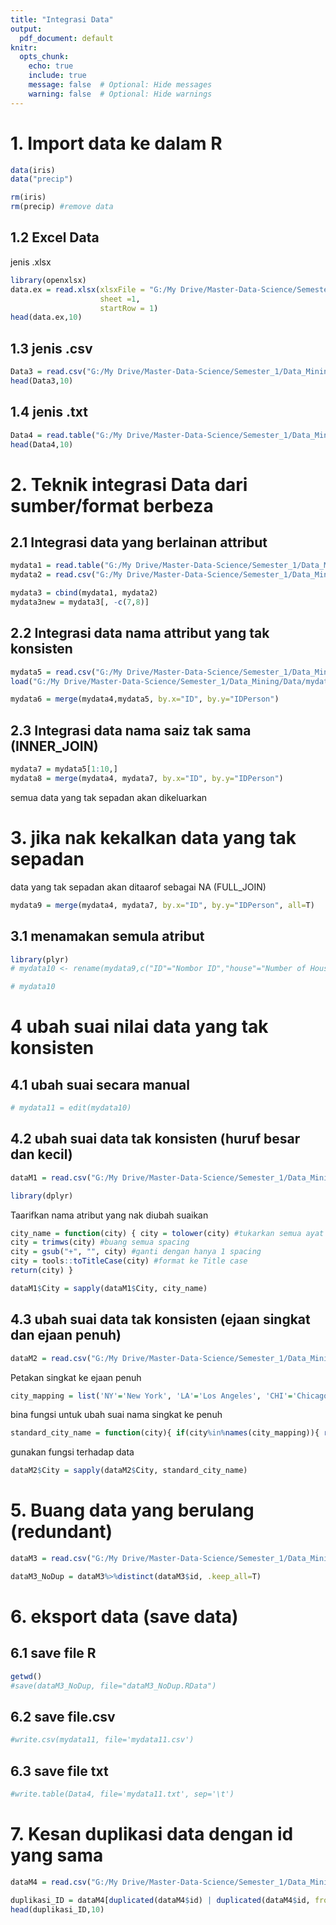 ```yaml
---
title: "Integrasi Data"
output:
  pdf_document: default
knitr:
  opts_chunk: 
    echo: true
    include: true
    message: false  # Optional: Hide messages
    warning: false  # Optional: Hide warnings
---
```


# 1. Import data ke dalam R

```r
data(iris)
data("precip")
```

```r
rm(iris)
rm(precip) #remove data
```

## 1.2 Excel Data

jenis .xlsx

```r
library(openxlsx)
data.ex = read.xlsx(xlsxFile = "G:/My Drive/Master-Data-Science/Semester_1/Data_Mining/Data/Big Mart Dataset.xlsx", 
                    sheet =1, 
                    startRow = 1) 
head(data.ex,10)
```

## 1.3 jenis .csv

```r
Data3 = read.csv("G:/My Drive/Master-Data-Science/Semester_1/Data_Mining/Data/custdata3.csv", header = TRUE) 
head(Data3,10)
```

## 1.4 jenis .txt

```r
Data4 = read.table("G:/My Drive/Master-Data-Science/Semester_1/Data_Mining/Data/car_prices.txt", header=TRUE) 
head(Data4,10)
```

# 2. Teknik integrasi Data dari sumber/format berbeza

## 2.1 Integrasi data yang berlainan attribut 

```r
mydata1 = read.table("G:/My Drive/Master-Data-Science/Semester_1/Data_Mining/Data/mydata1.txt", header=TRUE) 
mydata2 = read.csv("G:/My Drive/Master-Data-Science/Semester_1/Data_Mining/Data/mydata2.csv", header=TRUE)

mydata3 = cbind(mydata1, mydata2) 
mydata3new = mydata3[, -c(7,8)] 

```

## 2.2 Integrasi data nama attribut yang tak konsisten 

```r
mydata5 = read.csv("G:/My Drive/Master-Data-Science/Semester_1/Data_Mining/Data/mydata5.csv", header=T) 
load("G:/My Drive/Master-Data-Science/Semester_1/Data_Mining/Data/mydata4.RData")

mydata6 = merge(mydata4,mydata5, by.x="ID", by.y="IDPerson") 

```

## 2.3 Integrasi data nama saiz tak sama (INNER_JOIN) 

```r
mydata7 = mydata5[1:10,] 
mydata8 = merge(mydata4, mydata7, by.x="ID", by.y="IDPerson") 
```

semua data yang tak sepadan akan dikeluarkan

# 3. jika nak kekalkan data yang tak sepadan

data yang tak sepadan akan ditaarof sebagai NA (FULL_JOIN)

```r
mydata9 = merge(mydata4, mydata7, by.x="ID", by.y="IDPerson", all=T) 

```

## 3.1 menamakan semula atribut

```r
library(plyr) 
# mydata10 <- rename(mydata9,c("ID"="Nombor ID","house"="Number of House"))

# mydata10
```

# 4 ubah suai nilai data yang tak konsisten 

## 4.1 ubah suai secara manual 

```r
# mydata11 = edit(mydata10)
```

## 4.2 ubah suai data tak konsisten (huruf besar dan kecil) 

```r
dataM1 = read.csv("G:/My Drive/Master-Data-Science/Semester_1/Data_Mining/Data/dataM1.csv", header=T) 

```

```r
library(dplyr)
```

Taarifkan nama atribut yang nak diubah suaikan

```r
city_name = function(city) { city = tolower(city) #tukarkan semua ayat ke huruf 
city = trimws(city) #buang semua spacing 
city = gsub("+", "", city) #ganti dengan hanya 1 spacing 
city = tools::toTitleCase(city) #format ke Title case
return(city) }
```

```r
dataM1$City = sapply(dataM1$City, city_name) 

```

## 4.3 ubah suai data tak konsisten (ejaan singkat dan ejaan penuh)

```r
dataM2 = read.csv("G:/My Drive/Master-Data-Science/Semester_1/Data_Mining/Data/dataM2.csv", header=T) 

```

Petakan singkat ke ejaan penuh

```r
city_mapping = list('NY'='New York', 'LA'='Los Angeles', 'CHI'='Chicago')
```

bina fungsi untuk ubah suai nama singkat ke penuh

```r
standard_city_name = function(city){ if(city%in%names(city_mapping)){ return(city_mapping[[city]])} else{ return(city) } }
```

gunakan fungsi terhadap data

```r
dataM2$City = sapply(dataM2$City, standard_city_name) 

```

# 5. Buang data yang berulang (redundant) 

```r
dataM3 = read.csv("G:/My Drive/Master-Data-Science/Semester_1/Data_Mining/Data/dataM3.csv", header=T, sep = ';') 

```

```r
dataM3_NoDup = dataM3%>%distinct(dataM3$id, .keep_all=T) 

```

# 6. eksport data (save data) 

## 6.1 save file R

```r
getwd() 
#save(dataM3_NoDup, file="dataM3_NoDup.RData")
```

## 6.2 save file.csv 

```r
#write.csv(mydata11, file='mydata11.csv')
```

## 6.3 save file txt 

```r
#write.table(Data4, file='mydata11.txt', sep='\t')
```

# 7. Kesan duplikasi data dengan id yang sama 

```r
dataM4 = read.csv("G:/My Drive/Master-Data-Science/Semester_1/Data_Mining/Data/dataM4.csv", header=T) 

```

```r
duplikasi_ID = dataM4[duplicated(dataM4$id) | duplicated(dataM4$id, fromLast=T),] 
head(duplikasi_ID,10)
```
